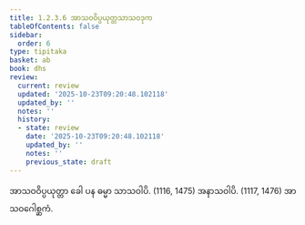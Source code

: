 ```yaml
---
title: 1.2.3.6 အာသဝဝိပ္ပယုတ္တသာသဝဒုက
tableOfContents: false
sidebar:
  order: 6
type: tipitaka
basket: ab
book: dhs
review:
  current: review
  updated: '2025-10-23T09:20:48.102118'
  updated_by: ''
  notes: ''
  history:
  - state: review
    date: '2025-10-23T09:20:48.102118'
    updated_by: ''
    notes: ''
    previous_state: draft
---
```



<ReviewStatus review={frontmatter.review} showDetails={true} />

<HypothesisAnnotation frontmatter={frontmatter} />

<DynamicBreadcrumb />

<Division number="41" book="dhs" e="ch" v="29" p="8">

<Paragraph number="107" book="dhs">
အာသဝဝိပ္ပယုတ္တာ ခေါ ပန ဓမ္မာ သာသဝါပိ. (<Emphasis>1116, 1475</Emphasis>)
</Paragraph>

<Paragraph number="108" book="dhs">
အနာသဝါပိ. (<Emphasis>1117, 1476</Emphasis>)

</Paragraph>
</Division>

<Paragraph number="109" type="center" book="dhs">
အာသဝဂေါစ္ဆကံ.
</Paragraph>